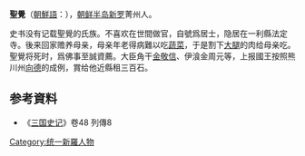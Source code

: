 '''聖覺'''（[[朝鮮語|朝鮮語]]：{{lang|ko|'''성각'''}}），[[朝鲜半岛|朝鲜半岛]][[新罗|新罗]]菁州人。

史书没有记载聖覺的氏族。不喜欢在世間做官，自號爲居士，隐居在一利縣法定寺。後来回家赡养母亲，母亲年老得病難以吃[[蔬菜|蔬菜]]，于是割下[[大腿|大腿]]的肉给母亲吃。聖覺将死时，爲佛事至誠資薦。大臣角干[[金敬信|金敬信]]、伊湌金周元等，上报國王按照熊川州[[向德|向德]]的成例，賞给他近縣租三百石。

== 参考資料 ==
*《[[三国史记|三国史记]]》卷48 列傳8

{{DEFAULTSORT:S}}
[[Category:统一新羅人物|Category:统一新羅人物]]